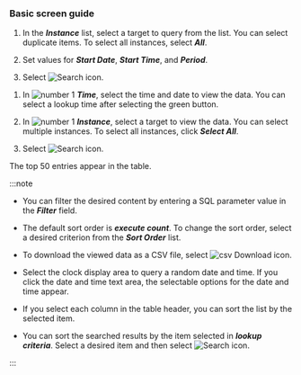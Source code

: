 ### Basic screen guide

<ProdImg img='db-database-sql-stat.png' desc='SQL statistics' />

<Xclude product='postgresql,mysql'>

1.  In the **_Instance_** list, select a target to query from the list. You can select duplicate items. To select all instances, select **_All_**.

2.  Set values for **_Start Date_**, **_Start Time_**, and **_Period_**.

3.  Select ![Search icon](/img/ico-btn-search.png).

</Xclude>

<InDoc product='postgresql,mysql'>

1.  In ![number 1](/img/number-01.png) **_Time_**, select the time and date to view the data. You can select a lookup time after selecting the green button.

2.  In ![number 1](/img/number-01.png) **_Instance_**, select a target to view the data. You can select multiple instances. To select all instances, click **_Select All_**.

3.  Select ![Search icon](/img/ico-btn-search.png).

</InDoc>

The top 50 entries appear in the table.

:::note

<Xclude product='postgresql,mysql'>

-   You can filter the desired content by entering a SQL parameter value in the **_Filter_** field.

-   The default sort order is **_execute count_**. To change the sort order, select a desired criterion from the **_Sort Order_** list.

-   To download the viewed data as a CSV file, select ![csv Download icon](/img/ic-csv-download-ms.svg).

</Xclude>

<InDoc product='postgresql,mysql'>

-   Select the clock display area to query a random date and time. If you click the date and time text area, the selectable options for the date and time appear.

-   If you select each column in the table header, you can sort the list by the selected item.

-   You can sort the searched results by the item selected in **_lookup criteria_**. Select a desired item and then select ![Search icon](/img/ico-btn-search.png).

</InDoc>

:::
